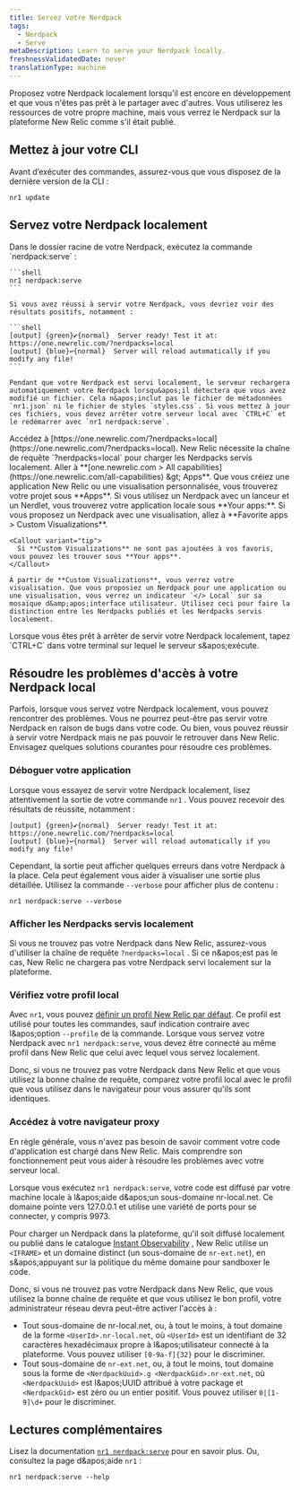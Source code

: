 ```yaml
---
title: Servez votre Nerdpack
tags:
  - Nerdpack
  - Serve
metaDescription: Learn to serve your Nerdpack locally.
freshnessValidatedDate: never
translationType: machine
---
```


Proposez votre Nerdpack localement lorsqu&apos;il est encore en développement et que vous n&apos;êtes pas prêt à le partager avec d&apos;autres. Vous utiliserez les ressources de votre propre machine, mais vous verrez le Nerdpack sur la plateforme New Relic comme s&apos;il était publié.

## Mettez à jour votre CLI

Avant d’exécuter des commandes, assurez-vous que vous disposez de la dernière version de la CLI :

```shell
nr1 update
```

## Servez votre Nerdpack localement

<Steps>
  <Step>
    Dans le dossier racine de votre Nerdpack, exécutez la commande `nerdpack:serve` :

    ```shell
    nr1 nerdpack:serve
    ```

    Si vous avez réussi à servir votre Nerdpack, vous devriez voir des résultats positifs, notamment :

    ```shell
    [output] {green}✔{normal}  Server ready! Test it at: https://one.newrelic.com/?nerdpacks=local
    [output] {blue}↩{normal}  Server will reload automatically if you modify any file!
    ```

    Pendant que votre Nerdpack est servi localement, le serveur rechargera automatiquement votre Nerdpack lorsqu&apos;il détectera que vous avez modifié un fichier. Cela n&apos;inclut pas le fichier de métadonnées `nr1.json` ni le fichier de styles `styles.css`. Si vous mettez à jour ces fichiers, vous devez arrêter votre serveur local avec `CTRL+C` et le redémarrer avec `nr1 nerdpack:serve`.
  </Step>

  <Step>
    Accédez à [https://one.newrelic.com/?nerdpacks=local](https://one.newrelic.com/?nerdpacks=local). New Relic nécessite la chaîne de requête `?nerdpacks=local` pour charger les Nerdpacks servis localement.
  </Step>

  <Step>
    Aller à <DNT>**[one.newrelic.com &gt; All capabilities](https://one.newrelic.com/all-capabilities) &amp;gt; Apps**</DNT>. Que vous créiez une application New Relic ou une visualisation personnalisée, vous trouverez votre projet sous <DNT>**Apps**</DNT>.
  </Step>

  <Step>
    Si vous utilisez un Nerdpack avec un lanceur et un Nerdlet, vous trouverez votre application locale sous <DNT>**Your apps:**</DNT>. Si vous proposez un Nerdpack avec une visualisation, allez à <DNT>**Favorite apps &gt; Custom Visualizations**</DNT>.

    <Callout variant="tip">
      Si **Custom Visualizations** ne sont pas ajoutées à vos favoris, vous pouvez les trouver sous **Your apps**.
    </Callout>

    À partir de **Custom Visualizations**, vous verrez votre visualisation. Que vous proposiez un Nerdpack pour une application ou une visualisation, vous verrez un indicateur `</> Local` sur sa mosaïque d&amp;apos;interface utilisateur. Utilisez ceci pour faire la distinction entre les Nerdpacks publiés et les Nerdpacks servis localement.
  </Step>

  <Step>
    Lorsque vous êtes prêt à arrêter de servir votre Nerdpack localement, tapez `CTRL+C` dans votre terminal sur lequel le serveur s&amp;apos;exécute.
  </Step>
</Steps>

## Résoudre les problèmes d&apos;accès à votre Nerdpack local

Parfois, lorsque vous servez votre Nerdpack localement, vous pouvez rencontrer des problèmes. Vous ne pourrez peut-être pas servir votre Nerdpack en raison de bugs dans votre code. Ou bien, vous pouvez réussir à servir votre Nerdpack mais ne pas pouvoir le retrouver dans New Relic. Envisagez quelques solutions courantes pour résoudre ces problèmes.

### Déboguer votre application

Lorsque vous essayez de servir votre Nerdpack localement, lisez attentivement la sortie de votre commande `nr1` . Vous pouvez recevoir des résultats de réussite, notamment :

```shell
[output] {green}✔{normal}  Server ready! Test it at: https://one.newrelic.com/?nerdpacks=local
[output] {blue}↩{normal}  Server will reload automatically if you modify any file!
```

Cependant, la sortie peut afficher quelques erreurs dans votre Nerdpack à la place. Cela peut également vous aider à visualiser une sortie plus détaillée. Utilisez la commande `--verbose` pour afficher plus de contenu :

```shell
nr1 nerdpack:serve --verbose
```

### Afficher les Nerdpacks servis localement

Si vous ne trouvez pas votre Nerdpack dans New Relic, assurez-vous d&apos;utiliser la chaîne de requête `?nerdpacks=local` . Si ce n&amp;apos;est pas le cas, New Relic ne chargera pas votre Nerdpack servi localement sur la plateforme.

### Vérifiez votre profil local

Avec `nr1`, vous pouvez [définir un profil New Relic par défaut](/docs/new-relic-solutions/build-nr-ui/nr1-cli/nr1-common/#nr1-profiles). Ce profil est utilisé pour toutes les commandes, sauf indication contraire avec l&amp;apos;option `--profile` de la commande. Lorsque vous servez votre Nerdpack avec `nr1 nerdpack:serve`, vous devez être connecté au même profil dans New Relic que celui avec lequel vous servez localement.

Donc, si vous ne trouvez pas votre Nerdpack dans New Relic et que vous utilisez la bonne chaîne de requête, comparez votre profil local avec le profil que vous utilisez dans le navigateur pour vous assurer qu&apos;ils sont identiques.

### Accédez à votre navigateur proxy

En règle générale, vous n&apos;avez pas besoin de savoir comment votre code d&apos;application est chargé dans New Relic. Mais comprendre son fonctionnement peut vous aider à résoudre les problèmes avec votre serveur local.

Lorsque vous exécutez `nr1 nerdpack:serve`, votre code est diffusé par votre machine locale à l&amp;apos;aide d&amp;apos;un sous-domaine nr-local.net. Ce domaine pointe vers 127.0.0.1 et utilise une variété de ports pour se connecter, y compris 9973.

Pour charger un Nerdpack dans la plateforme, qu&apos;il soit diffusé localement ou publié dans le catalogue [Instant Observability](https://newrelic.com/instant-observability) , New Relic utilise un `<IFRAME>` et un domaine distinct (un sous-domaine de `nr-ext.net`), en s&amp;apos;appuyant sur la politique du même domaine pour sandboxer le code.

Donc, si vous ne trouvez pas votre Nerdpack dans New Relic, que vous utilisez la bonne chaîne de requête et que vous utilisez le bon profil, votre administrateur réseau devra peut-être activer l&apos;accès à :

* Tout sous-domaine de nr-local.net, ou, à tout le moins, à tout domaine de la forme `<UserId>.nr-local.net`, où `<UserId>` est un identifiant de 32 caractères hexadécimaux propre à l&amp;apos;utilisateur connecté à la plateforme. Vous pouvez utiliser `[0-9a-f]{32}` pour le discriminer.
* Tout sous-domaine de `nr-ext.net`, ou, à tout le moins, tout domaine sous la forme de `<NerdpackUuid>.g <NerdpackGid>.nr-ext.net`, où `<NerdpackUuid>` est l&amp;apos;UUID attribué à votre package et `<NerdpackGid>` est zéro ou un entier positif. Vous pouvez utiliser `0|[1-9]\d+` pour le discriminer.

## Lectures complémentaires

Lisez la documentation [`nr1 nerdpack:serve`](/docs/new-relic-solutions/build-nr-ui/nr1-cli/nr1-nerdpack/#nr1-nerdpackserve) pour en savoir plus. Ou, consultez la page d&amp;apos;aide `nr1` :

```shell
nr1 nerdpack:serve --help
```